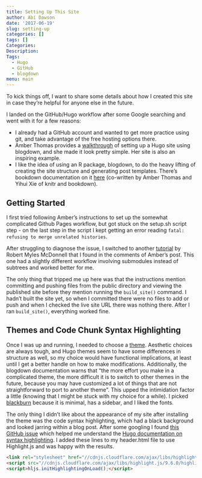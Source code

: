 ```yaml
---
title: Setting Up This Site
author: Abi Dawson
date: '2017-06-19'
slug: setting-up
categories: []
tags: []
Categories:
Description: 
Tags:
  - Hugo
  - GitHub
  - blogdown
menu: main
---
```


To kick things off, I want to share some details about how I created this site in case they're helpful for anyone else in the future. 

I landed on the GitHub/Hugo workflow after some Google searching and went with it for a few reasons:  

* I already had a GitHub account and wanted to get more practice using git, and take advantage of the free hosting options there.
* Amber Thomas provides a [walkthrough](https://proquestionasker.github.io/blog/Making_Site/) of setting up a Hugo site using blogdown, and she made it look pretty simple. Her site is also an inspiring example.
* I like the idea of using an R package, blogdown, to do the heavy lifting of creating the site structure and generating post templates. There's bookdown documentation on it [here](https://bookdown.org/yihui/blogdown/) (co-written by Amber Thomas and Yihui Xie of knitr and bookdown).

## Getting Started

I first tried following Amber's instructions to set up the somewhat complicated Github Pages workflow, but got stuck on the setup.sh script step - on the last step in the script I kept getting an error reading `fatal: refusing to merge unrelated histories`. 

After struggling to diagnose the issue, I switched to another [tutorial](http://robertmyles.github.io/2017/02/01/how-to-make-a-github-pages-blog-with-rstudio-and-hugo/) by Robert Myles McDonnell that I found in the comments of Amber's post. This one had a slightly different workflow involving submodules instead of subtrees and worked better for me. 

The only thing that tripped me up here was that the instructions mention committing and pushing files from the public directory and viewing the published site before they mention running the `build_site()` command. I hadn't built the site yet, so when I committed there were no files to add or push and when I checked the live site URL there was nothing there. After I ran `build_site()`, everything worked fine.

## Themes and Code Chunk Syntax Highlighting

Once I was up and running, I needed to choose a [theme](https://themes.gohugo.io/). Aesthetic choices are always tough, and Hugo themes seem to have some differences in structure as well, so my choice would have functional implications, at least until I get a better handle on how to make modifications. Additionally, the blogdown documentation warns that "the more effort you make in a complicated theme, the more difficult it is to switch to other themes in the future, because you may have customized a lot of things that are not straightforward to port to another theme". This upped the intimidation factor a little (knowing that I might be stuck with my choice for a while). I picked [blackburn](https://themes.gohugo.io/blackburn/) because it is minimal, has a sidebar, and I liked the fonts. 

The only thing I didn't like about the appearance of my site after installing the theme was the code syntax highlighting, which had a black background and looked jarring within a blog post. After some googling I found [this GitHub issue](https://github.com/rstudio/blogdown/issues/10) which helped me understand the [Hugo documentation on syntax highlighting](https://gohugo.io/extras/highlighting/). I added these lines to my header.html file to use Highlight.js and was happy with the results.

``` html
<link rel="stylesheet" href="//cdnjs.cloudflare.com/ajax/libs/highlight.js/9.6.0/styles/default.min.css">
<script src="//cdnjs.cloudflare.com/ajax/libs/highlight.js/9.6.0/highlight.min.js"></script>
<script>hljs.initHighlightingOnLoad();</script>

```